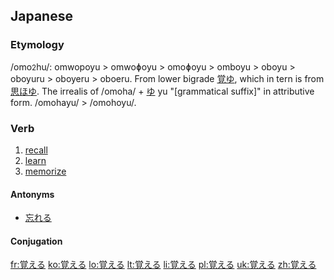 ==Japanese==
{{ja-kanjitab|覚}}

===Etymology===
/omo<small>2</small>hu/: omwopoyu > omwoɸoyu > omoɸoyu > omboyu > oboyu > oboyuru > oboyeru > oboeru.
From lower bigrade [[覚ゆ]], which in tern is from [[思ほゆ]]. The irrealis of {{term|sc=Jpan|思ふ|tr=omohu||think}} /omoha/ + [[ゆ]] yu "[grammatical suffix]" in attributive form. /omohayu/ > /omohoyu/.

===Verb===
{{ja-verb|k|hira=おぼえる|rom=oboeru|type=2|tr=trans}}

# [[recall]]
# [[learn]]
# [[memorize]]

====Antonyms====
*[[忘れる]]

====Conjugation====
{{ja-ichi|覚え|おぼえ|oboe}}

[[fr:覚える]]
[[ko:覚える]]
[[lo:覚える]]
[[lt:覚える]]
[[li:覚える]]
[[pl:覚える]]
[[uk:覚える]]
[[zh:覚える]]